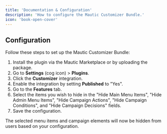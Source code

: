 ```yaml
---
title: 'Documentation & Configuration'
description: 'How to configure the Mautic Customizer Bundle.'
icon: 'book-open-cover'
---
```


## Configuration

Follow these steps to set up the Mautic Customizer Bundle:

1.  Install the plugin via the Mautic Marketplace or by uploading the package.
2.  Go to **Settings** (cog icon) > **Plugins**.
3.  Click the **Customizer** integration.
4.  Enable the integration by setting **Published** to "Yes".
5.  Go to the **Features** tab.
6.  Select the items you wish to hide in the "Hide Main Menu Items", "Hide Admin Menu Items", "Hide Campaign Actions", "Hide Campaign Conditions", and "Hide Campaign Decisions" fields.
7.  Save the configuration.

The selected menu items and campaign elements will now be hidden from users based on your configuration.
